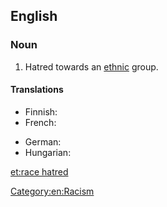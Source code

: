 ==English==

===Noun===
{{en-noun|sg=[[race]] [[hatred]]|-}}

# Hatred towards an [[ethnic]] group.

====Translations====
{{trans-top|hatred towards an ethnic group}}
* Finnish: {{t-|fi|rotuviha}}
* French: {{t+|fr|racial}}
{{trans-mid}}
* German: {{t+|de|Rassenhaß|m}}
* Hungarian: {{t-|hu|fajgyűlölet}}
{{trans-bottom}}

[[Category:en:Racism]]

[[et:race hatred]]